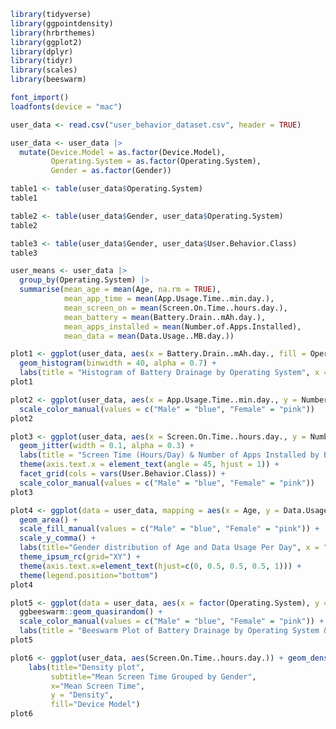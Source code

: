 
```r
library(tidyverse)
library(ggpointdensity)
library(hrbrthemes)
library(ggplot2)
library(dplyr)
library(tidyr)
library(scales)
library(beeswarm)
```

```r
font_import() 
loadfonts(device = "mac")
```

```r
user_data <- read.csv("user_behavior_dataset.csv", header = TRUE)
```

```r
user_data <- user_data |>
  mutate(Device.Model = as.factor(Device.Model),
         Operating.System = as.factor(Operating.System),
         Gender = as.factor(Gender))
```

```r
table1 <- table(user_data$Operating.System)
table1
```

```r
table2 <- table(user_data$Gender, user_data$Operating.System)
table2
```
```r
table3 <- table(user_data$Gender, user_data$User.Behavior.Class)
table3
```

```r
user_means <- user_data |>
  group_by(Operating.System) |>
  summarise(mean_age = mean(Age, na.rm = TRUE),
            mean_app_time = mean(App.Usage.Time..min.day.),
            mean_screen_on = mean(Screen.On.Time..hours.day.),
            mean_battery = mean(Battery.Drain..mAh.day.),
            mean_apps_installed = mean(Number.of.Apps.Installed),
            mean_data = mean(Data.Usage..MB.day.))
```

```r
plot1 <- ggplot(user_data, aes(x = Battery.Drain..mAh.day., fill = Operating.System)) + 
  geom_histogram(binwidth = 40, alpha = 0.7) +
  labs(title = "Histogram of Battery Drainage by Operating System", x = "Battery Drainage", fill = "Operating System")
plot1                  
```

```r
plot2 <- ggplot(user_data, aes(x = App.Usage.Time..min.day., y = Number.of.Apps.Installed, color = Gender)) + geom_point() + geom_jitter(width = 0.1, alpha = 0.3) + labs(title = "Scatterplot of App Usage Time and Number of Apps by Gender", x = "App Usage (min/day)", y = "Number of Apps") +
  scale_color_manual(values = c("Male" = "blue", "Female" = "pink")) 
plot2
```

```r
plot3 <- ggplot(user_data, aes(x = Screen.On.Time..hours.day., y = Number.of.Apps.Installed, color = Gender)) + 
  geom_jitter(width = 0.1, alpha = 0.3) + 
  labs(title = "Screen Time (Hours/Day) & Number of Apps Installed by Behavior Class & Gender", x = "Screen Time", y = "Number of Apps") +
  theme(axis.text.x = element_text(angle = 45, hjust = 1)) +
  facet_grid(cols = vars(User.Behavior.Class)) +
  scale_color_manual(values = c("Male" = "blue", "Female" = "pink")) 
plot3
```
```r
plot4 <- ggplot(data = user_data, mapping = aes(x = Age, y = Data.Usage..MB.day., fill = Gender)) +
  geom_area() + 
  scale_fill_manual(values = c("Male" = "blue", "Female" = "pink")) +
  scale_y_comma() +
  labs(title="Gender distribution of Age and Data Usage Per Day", x = "Age", y = "Data Usage (MB/Day)") +
  theme_ipsum_rc(grid="XY") +
  theme(axis.text.x=element_text(hjust=c(0, 0.5, 0.5, 0.5, 1))) +
  theme(legend.position="bottom")
plot4
```



```r
plot5 <- ggplot(data = user_data, aes(x = factor(Operating.System), y = Battery.Drain..mAh.day., color=factor(Gender))) + 
  ggbeeswarm::geom_quasirandom() +
  scale_color_manual(values = c("Male" = "blue", "Female" = "pink")) +
  labs(title = "Beeswarm Plot of Battery Drainage by Operating System & Gender", x = "Operating System", y = "Battery Drainage")
plot5
```

```r
plot6 <- ggplot(user_data, aes(Screen.On.Time..hours.day.)) + geom_density(aes(fill=factor(Device.Model)), alpha=0.8) + 
    labs(title="Density plot", 
         subtitle="Mean Screen Time Grouped by Gender",
         x="Mean Screen Time",
         y = "Density",
         fill="Device Model")
plot6
```



